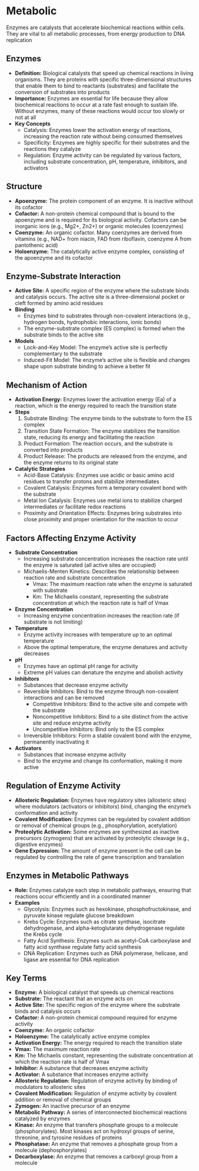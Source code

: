 # Metabolic {-}

Enzymes are catalysts that accelerate biochemical reactions within cells. They are vital to all metabolic processes, from energy production to DNA replication

## **Enzymes** {-}

*   **Definition:** Biological catalysts that speed up chemical reactions in living organisms. They are proteins with specific three-dimensional structures that enable them to bind to reactants (substrates) and facilitate the conversion of substrates into products
*   **Importance:** Enzymes are essential for life because they allow biochemical reactions to occur at a rate fast enough to sustain life. Without enzymes, many of these reactions would occur too slowly or not at all
*   **Key Concepts**
    *   Catalysis: Enzymes lower the activation energy of reactions, increasing the reaction rate without being consumed themselves
    *   Specificity: Enzymes are highly specific for their substrates and the reactions they catalyze
    *   Regulation: Enzyme activity can be regulated by various factors, including substrate concentration, pH, temperature, inhibitors, and activators

## **Structure** {-}

*   **Apoenzyme:** The protein component of an enzyme. It is inactive without its cofactor
*   **Cofactor:** A non-protein chemical compound that is bound to the apoenzyme and is required for its biological activity. Cofactors can be inorganic ions (e.g., Mg2+, Zn2+) or organic molecules (coenzymes)
*   **Coenzyme:** An organic cofactor. Many coenzymes are derived from vitamins (e.g., NAD+ from niacin, FAD from riboflavin, coenzyme A from pantothenic acid)
*   **Holoenzyme:** The catalytically active enzyme complex, consisting of the apoenzyme and its cofactor

## **Enzyme-Substrate Interaction** {-}

*   **Active Site:** A specific region of the enzyme where the substrate binds and catalysis occurs. The active site is a three-dimensional pocket or cleft formed by amino acid residues
*   **Binding**
    *   Enzymes bind to substrates through non-covalent interactions (e.g., hydrogen bonds, hydrophobic interactions, ionic bonds)
    *   The enzyme-substrate complex (ES complex) is formed when the substrate binds to the active site
*   **Models**
    *   Lock-and-Key Model: The enzyme's active site is perfectly complementary to the substrate
    *   Induced-Fit Model: The enzyme's active site is flexible and changes shape upon substrate binding to achieve a better fit

## **Mechanism of Action** {-}

*   **Activation Energy:** Enzymes lower the activation energy (Ea) of a reaction, which is the energy required to reach the transition state
*   **Steps**
    1.  Substrate Binding: The enzyme binds to the substrate to form the ES complex
    2.  Transition State Formation: The enzyme stabilizes the transition state, reducing its energy and facilitating the reaction
    3.  Product Formation: The reaction occurs, and the substrate is converted into products
    4.  Product Release: The products are released from the enzyme, and the enzyme returns to its original state
*   **Catalytic Strategies**
    *   Acid-Base Catalysis: Enzymes use acidic or basic amino acid residues to transfer protons and stabilize intermediates
    *   Covalent Catalysis: Enzymes form a temporary covalent bond with the substrate
    *   Metal Ion Catalysis: Enzymes use metal ions to stabilize charged intermediates or facilitate redox reactions
    *   Proximity and Orientation Effects: Enzymes bring substrates into close proximity and proper orientation for the reaction to occur

## **Factors Affecting Enzyme Activity** {-}

*   **Substrate Concentration**
    *   Increasing substrate concentration increases the reaction rate until the enzyme is saturated (all active sites are occupied)
    *   Michaelis-Menten Kinetics: Describes the relationship between reaction rate and substrate concentration
        *   Vmax: The maximum reaction rate when the enzyme is saturated with substrate
        *   Km: The Michaelis constant, representing the substrate concentration at which the reaction rate is half of Vmax
*   **Enzyme Concentration**
    *   Increasing enzyme concentration increases the reaction rate (if substrate is not limiting)
*   **Temperature**
    *   Enzyme activity increases with temperature up to an optimal temperature
    *   Above the optimal temperature, the enzyme denatures and activity decreases
*   **pH**
    *   Enzymes have an optimal pH range for activity
    *   Extreme pH values can denature the enzyme and abolish activity
*   **Inhibitors**
    *   Substances that decrease enzyme activity
    *   Reversible Inhibitors: Bind to the enzyme through non-covalent interactions and can be removed
        *   Competitive Inhibitors: Bind to the active site and compete with the substrate
        *   Noncompetitive Inhibitors: Bind to a site distinct from the active site and reduce enzyme activity
        *   Uncompetitive Inhibitors: Bind only to the ES complex
    *   Irreversible Inhibitors: Form a stable covalent bond with the enzyme, permanently inactivating it
*   **Activators**
    *   Substances that increase enzyme activity
    *   Bind to the enzyme and change its conformation, making it more active

## **Regulation of Enzyme Activity** {-}

*   **Allosteric Regulation:** Enzymes have regulatory sites (allosteric sites) where modulators (activators or inhibitors) bind, changing the enzyme's conformation and activity
*   **Covalent Modification:** Enzymes can be regulated by covalent addition or removal of chemical groups (e.g., phosphorylation, acetylation)
*   **Proteolytic Activation:** Some enzymes are synthesized as inactive precursors (zymogens) that are activated by proteolytic cleavage (e.g., digestive enzymes)
*   **Gene Expression:** The amount of enzyme present in the cell can be regulated by controlling the rate of gene transcription and translation

## **Enzymes in Metabolic Pathways** {-}

*   **Role:** Enzymes catalyze each step in metabolic pathways, ensuring that reactions occur efficiently and in a coordinated manner
*   **Examples**
    *   Glycolysis: Enzymes such as hexokinase, phosphofructokinase, and pyruvate kinase regulate glucose breakdown
    *   Krebs Cycle: Enzymes such as citrate synthase, isocitrate dehydrogenase, and alpha-ketoglutarate dehydrogenase regulate the Krebs cycle
    *   Fatty Acid Synthesis: Enzymes such as acetyl-CoA carboxylase and fatty acid synthase regulate fatty acid synthesis
    *   DNA Replication: Enzymes such as DNA polymerase, helicase, and ligase are essential for DNA replication

## **Key Terms** {-}

*   **Enzyme:** A biological catalyst that speeds up chemical reactions
*   **Substrate:** The reactant that an enzyme acts on
*   **Active Site:** The specific region of the enzyme where the substrate binds and catalysis occurs
*   **Cofactor:** A non-protein chemical compound required for enzyme activity
*   **Coenzyme:** An organic cofactor
*   **Holoenzyme:** The catalytically active enzyme complex
*   **Activation Energy:** The energy required to reach the transition state
*   **Vmax:** The maximum reaction rate
*   **Km:** The Michaelis constant, representing the substrate concentration at which the reaction rate is half of Vmax
*   **Inhibitor:** A substance that decreases enzyme activity
*   **Activator:** A substance that increases enzyme activity
*   **Allosteric Regulation:** Regulation of enzyme activity by binding of modulators to allosteric sites
*   **Covalent Modification:** Regulation of enzyme activity by covalent addition or removal of chemical groups
*   **Zymogen:** An inactive precursor of an enzyme
*   **Metabolic Pathway:** A series of interconnected biochemical reactions catalyzed by enzymes
*   **Kinase:** An enzyme that transfers phosphate groups to a molecule (phosphorylates). Most kinases act on hydroxyl groups of serine, threonine, and tyrosine residues of proteins
*   **Phosphatase:** An enzyme that removes a phosphate group from a molecule (dephosphorylates)
*   **Decarboxylase:** An enzyme that removes a carboxyl group from a molecule
